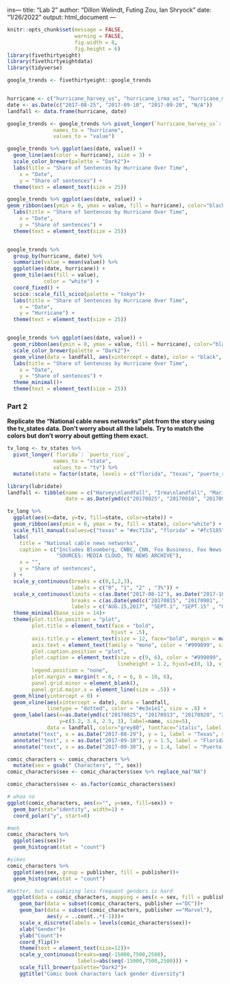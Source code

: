 ins---
title: "Lab 2"
author: "Dillon Welindt, Futing Zou, Ian Shryock"
date: "1/26/2022"
output: html_document
---

```r
knitr::opts_chunk$set(message = FALSE,
                      warning = FALSE,
                      fig.width = 8,
                      fig.height = 6)
library(fivethirtyeight)
library(fivethirtyeightdata)
library(tidyverse)
```

```r
google_trends <- fivethirtyeight::google_trends


hurricane <- c("hurricane_harvey_us", "hurricane_irma_us", "hurricane_maria_us", "hurricane_jose_us")
date <- as.Date(c("2017-08-25", "2017-09-10", "2017-09-20", "N/A"))
landfall <- data.frame(hurricane, date)

google_trends <- google_trends %>% pivot_longer(`hurricane_harvey_us`: `hurricane_jose_us`,
               names_to = "hurricane", 
               values_to = "value")

google_trends %>% ggplot(aes(date, value)) +
  geom_line(aes(color = hurricane), size = 3) +
  scale_color_brewer(palette = "Dark2")+
  labs(title = "Share of Sentences by Hurricane Over Time",
    x = "Date", 
    y = "Share of sentences") +
  theme(text = element_text(size = 25))

google_trends %>% ggplot(aes(date, value)) +
geom_ribbon(aes(ymin = 0, ymax = value, fill = hurricane), color="black")+
  labs(title = "Share of Sentences by Hurricane Over Time",
    x = "Date", 
    y = "Share of sentences") +
  theme(text = element_text(size = 25))


google_trends %>% 
  group_by(hurricane, date) %>% 
  summarize(value = mean(value)) %>% 
  ggplot(aes(date, hurricane)) +
  geom_tile(aes(fill = value),
            color = "white") +
  coord_fixed() +
  scico::scale_fill_scico(palette = "tokyo")+
  labs(title = "Share of Sentences by Hurricane Over Time",
    x = "Date", 
    y = "Hurricane") +
  theme(text = element_text(size = 25))


google_trends %>% ggplot(aes(date, value)) +
  geom_ribbon(aes(ymin = 0, ymax = value, fill = hurricane), color="black", size = 1)+
  scale_color_brewer(palette = "Dark2")+
  geom_vline(data = landfall, aes(xintercept = date), color = "black", linetype = "dashed", size = 1.5) +
  labs(title = "Share of Sentences by Hurricane Over Time",
    x = "Date", 
    y = "Share of sentences") +
  theme_minimal()+
  theme(text = element_text(size = 25))
```



### Part 2
__Replicate the “National cable news networks” plot from the story using the tv_states data. Don’t worry about all the labels. Try to match the colors but don’t worry about getting them exact.__

```r
tv_long <- tv_states %>%
  pivot_longer(`florida`: `puerto_rico`,
               names_to = "state", 
               values_to = "tv") %>%
  mutate(state = factor(state, levels = c("florida", "texas", "puerto_rico")))

library(lubridate)
landfall <- tibble(name = c("Harvey\nlandfall", "Irma\nlandfall", "Maria\nlandfall", "Las Vegas\nshooting"),
                   date = as.Date(ymd(c("20170825", "20170910", "20170920", "20171001"))))

tv_long %>% 
  ggplot(aes(x=date, y=tv, fill=state, color=state)) +
  geom_ribbon(aes(ymin = 0, ymax = tv, fill = state), color="white") +
  scale_fill_manual(values=c("texas" = "#ec713a", "florida" = "#fc5185", "puerto_rico" = "#3fc0c9")) +
  labs(
    title = "National cable news networks",
    caption = c("Includes Bloomberg, CNBC, CNN, Fox Business, Fox News and MSNBC.\nFiveThirtyEight",
                "SOURCES: MEDIA CLOUD, TV NEWS ARCHIVE"),
    x = "", 
    y = "Share of sentences",
  ) +
  scale_y_continuous(breaks = c(0,1,2,3),
                     labels = c("0", "1", "2" , "3%")) +
  scale_x_continuous(limits = c(as.Date("2017-08-12"), as.Date("2017-10-12")),
                     breaks = c(as.Date(ymd(c("20170815", "20170901", "20170915", "20171001")))),
                     labels = c("AUG.15,2017", "SEPT.1", "SEPT.15" , "OCT.1")) +
  theme_minimal(base_size = 14)+
  theme(plot.title.position = "plot",
        plot.title = element_text(face = "bold",                 
                                  hjust = .5),
        axis.title.y = element_text(size = 12, face="bold", margin = margin(r = 15)),
        axis.text = element_text(family = "mono", color = "#999899", size = 11),
        plot.caption.position = "plot",
        plot.caption = element_text(size = c(9, 6), color = "#999899", 
                                    lineheight = 1.2, hjust=c(0, 1), vjust=c(.75, .5)),
        legend.position = "none",
        plot.margin = margin(t = 6, r = 6, b = 10, 6),
        panel.grid.minor = element_blank(),
        panel.grid.major.x = element_line(size = .5)) +
  geom_hline(yintercept = 0) +
  geom_vline(aes(xintercept = date), data = landfall,
             linetype = "dotted", color = "#e3e1e1", size = .8) +
  geom_label(aes(x=as.Date(ymd(c("20170825", "20170913", "20170920", "20171001"))), 
                 y=c(3.2, 3.4, 2.5, 3), label=name, size=5), 
             data = landfall, color="grey80", fontface="italic", label.size = NA, inherit.aes = FALSE) +
  annotate("text", x = as.Date("2017-08-29"), y = 1, label = "Texas", size = 5, fontface = "bold") +
  annotate("text", x = as.Date("2017-09-10"), y = 1.5, label = "Florida", size = 5, fontface = "bold") +
  annotate("text", x = as.Date("2017-09-30"), y = 1.4, label = "Puerto Rico", size = 5, fontface = "bold")

```


```r

comic_characters <- comic_characters %>% 
  mutate(sex = gsub(" Characters", "", sex))
comic_characters$sex <- comic_characters$sex %>% replace_na("NA") 

comic_characters$sex <- as.factor(comic_characters$sex) 

# whoa no
ggplot(comic_characters, aes(x="", y=sex, fill=sex)) +
  geom_bar(stat="identity", width=1) +
  coord_polar("y", start=0)

#meh
comic_characters %>% 
  ggplot(aes(sex))+
  geom_histogram(stat = "count")

#yikes
comic_characters %>% 
  ggplot(aes(sex, group = publisher, fill = publisher))+
  geom_histogram(stat = "count")

#better, but visualizing less frequent genders is hard
  ggplot(data = comic_characters, mapping = aes(x = sex, fill = publisher)) +
    geom_bar(data = subset(comic_characters, publisher =="DC"))+
    geom_bar(data = subset(comic_characters, publisher =="Marvel"), 
             aes(y = ..count..*(-1)))+
    scale_x_discrete(labels = levels(comic_characters$sex))+
    xlab("Gender")+
    ylab("Count")+
    coord_flip()+
    theme(text = element_text(size=12))+
    scale_y_continuous(breaks=seq(-15000,7500,2500),
                       labels=abs(seq(-15000,7500,2500))) + 
    scale_fill_brewer(palette="Dark2")+
    ggtitle("Comic book characters lack gender diversity")




```

